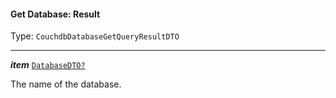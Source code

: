 


#### Get Database: Result

Type: `CouchdbDatabaseGetQueryResultDTO`

---

***item*** [`DatabaseDTO?`](/docs/ssm-couchdb-models--page#database)

The name of the database.


